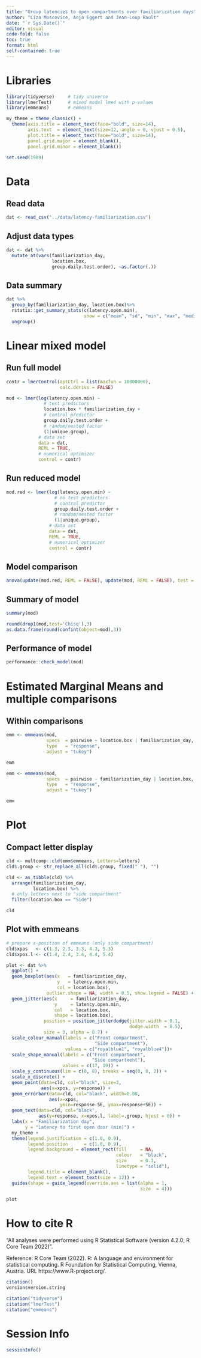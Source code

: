 ```yaml
---
title: "Group latencies to open compartments over familiarization days"
author: "Liza Moscovice, Anja Eggert and Jean-Loup Rault"
date: "`r Sys.Date()`" 
editor: visual
code-fold: false
toc: true
format: html
self-contained: true
---
```


# Libraries

```r
library(tidyverse)     # tidy universe
library(lmerTest)      # mixed model lme4 with p-values
library(emmeans)       # emmeans
```

```r
my_theme = theme_classic() +
  theme(axis.title = element_text(face="bold", size=14),
        axis.text  = element_text(size=12, angle = 0, vjust = 0.5),
        plot.title = element_text(face="bold", size=14),
        panel.grid.major = element_blank(),
        panel.grid.minor = element_blank())
```

```r
set.seed(1989)
```

# Data

## Read data

```r
dat <- read_csv("../data/latency-familiarization.csv")
```

## Adjust data types

```r
dat <- dat %>% 
  mutate_at(vars(familiarization_day,
                 location.box,
                 group.daily.test.order), ~as.factor(.))
```

## Data summary

```r
dat %>% 
  group_by(familiarization_day, location.box)%>%
  rstatix::get_summary_stats(c(latency.open.min), 
                             show = c("mean", "sd", "min", "max", "median", "iqr")) %>% 
  ungroup()
```

# Linear mixed model

## Run full model

```r
contr = lmerControl(optCtrl = list(maxfun = 10000000),
                    calc.derivs = FALSE)
```

```r
mod <- lmer(log(latency.open.min) ~
              # test predictors
              location.box * familiarization_day + 
              # control predictor
              group.daily.test.order + 
              # random/nested factor
              (1|unique.group),
            # data set
            data = dat,
            REML = TRUE,
            # numerical optimizer
            control = contr)
```

## Run reduced model

```r
mod.red <- lmer(log(latency.open.min) ~
                  # no test predictors
                  # control predictor
                  group.daily.test.order + 
                  # random/nested factor
                  (1|unique.group),
                # data set
                data = dat,
                REML = TRUE,
                # numerical optimizer
                control = contr)
```

## Model comparison

```r
anova(update(mod.red, REML = FALSE), update(mod, REML = FALSE), test = "Chisq")
```

## Summary of model

```r
summary(mod)
```

```r
round(drop1(mod,test='Chisq'),3)
as.data.frame(round(confint(object=mod),3)) 
```

## Performance of model

```r
performance::check_model(mod)
```

# Estimated Marginal Means and multiple comparisons

## Within comparisons

```r
emm <- emmeans(mod, 
               specs  = pairwise ~ location.box | familiarization_day,
               type   = "response",
               adjust = "tukey")

emm
```

```r
emm <- emmeans(mod, 
               specs  = pairwise ~ familiarization_day | location.box,
               type   = "response",
               adjust = "tukey")

emm
```

# Plot

## Compact letter display

```r
cld <- multcomp::cld(emm$emmeans, Letters=letters)
cld$.group <- str_replace_all(cld$.group, fixed(" "), "")

cld <- as_tibble(cld) %>% 
  arrange(familiarization_day,
          location.box) %>% 
  # only letters next to "side compartment"
  filter(location.box == "Side")

cld
```

## Plot with emmeans

```r
# prepare x-position of emmeans (only side compartment)
cld$xpos   <- c(1.3, 2.3, 3.3, 4.3, 5.3)
cld$xpos.l <- c(1.4, 2.4, 3.4, 4.4, 5.4)

plot <- dat %>%
  ggplot() +
  geom_boxplot(aes(x   = familiarization_day, 
                   y   = latency.open.min,
                   col = location.box), 
               outlier.shape = NA, width = 0.5, show.legend = FALSE) +
  geom_jitter(aes(x     = familiarization_day, 
                  y     = latency.open.min, 
                  col   = location.box,
                  shape = location.box),
              position = position_jitterdodge(jitter.width = 0.1,
                                              dodge.width  = 0.5),
              size = 3, alpha = 0.7) +
  scale_colour_manual(labels = c("Front compartment",
                                 "Side compartment"),
                      values = c("royalblue1", "royalblue4"))+
  scale_shape_manual(labels = c("Front compartment",
                                "Side compartment"),
                     values = c(17, 19)) +
  scale_y_continuous(lim = c(0, 8), breaks = seq(0, 8, 2)) +
  scale_x_discrete() +
  geom_point(data=cld, col="black", size=3,
             aes(x=xpos, y=response)) +
  geom_errorbar(data=cld, col="black", width=0.08,
                aes(x=xpos,
                    ymin=response-SE, ymax=response+SE)) +
  geom_text(data=cld, col="black",
            aes(y=response, x=xpos.l, label=.group, hjust = 0)) +
  labs(x = "Familiarization day",
       y = "Latency to first open door (min)") +
  my_theme +
  theme(legend.justification = c(1.0, 0.9),
        legend.position      = c(1.0, 0.9),
        legend.background = element_rect(fill     = NA,
                                         colour   = "black",
                                         size     = 0.3,
                                         linetype = "solid"),
        legend.title = element_blank(),
        legend.text = element_text(size = 12)) +
  guides(shape = guide_legend(override.aes = list(alpha = 1,
                                                  size  = 4)))
```

```r
plot
```

# How to cite R

"All analyses were performed using R Statistical Software (version 4.2.0; R Core Team 2022)".

Reference: R Core Team (2022). R: A language and environment for statistical computing. R Foundation for Statistical Computing, Vienna, Austria. URL https://www.R-project.org/.

```r
citation()
version$version.string
```

```r
citation("tidyverse")
citation("lmerTest")
citation("emmeans")
```

# Session Info

```r
sessionInfo()
```
